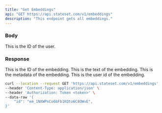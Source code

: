 ```yaml
---
title: "Get Embeddings"
api: "GET https://api.stateset.com/v1/embeddings"
description: "This endpoint gets all embeddings."
---
```


### Body

<ParamField body="user_id" type="string">
  This is the ID of the user.
</ParamField>

### Response

<ResponseField name="id" type="string">
  This is the ID of the embedding.
</ResponseField>

<ResponseField name="knowledge" type="string">
 This is the text of the embedding.
</ResponseField>

<ResponseField body="metadata" type="string">
  This is the metadata of the embedding.
</ResponseField>

<ResponseField name="user_id" type="string">
 This is the user id of the embedding.
</ResponseField>



<RequestExample>

```bash cURL
curl --location --request GET 'https://api.stateset.com/v1/embeddings' \
--header 'Content-Type: application/json' \
--header 'Authorization: Token <token>' \
--data-raw '{
    "id": "em_1NXWPnCo6bFb1KQto6C8OWvE",
}'
```

</RequestExample>